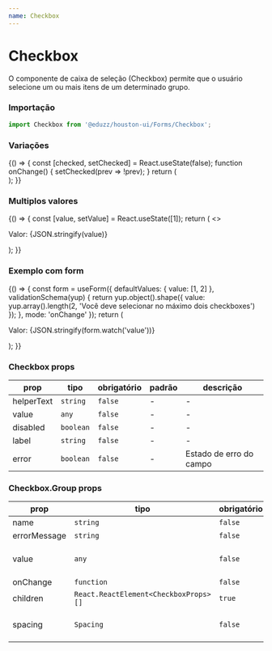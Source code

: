 ```yaml
---
name: Checkbox
---
```





# Checkbox

O componente de caixa de seleção (Checkbox) permite que o usuário selecione um ou mais itens de um determinado grupo.

### Importação

```js
import Checkbox from '@eduzz/houston-ui/Forms/Checkbox';
```

### Variações

<Playground>
  {() => {
    const [checked, setChecked] = React.useState(false);
    function onChange() {
      setChecked(prev => !prev);
    }
    return (
      <div style={{ display: 'flex', flexDirection: 'column' }}>
        <Checkbox checked={checked} onChange={onChange} label='Simples' />
        <Checkbox
          helperText='Exemplo de utilização do Checkbox com descrição'
          checked={checked}
          onChange={onChange}
          label='Com descrição'
        />
        <Checkbox error checked={checked} onChange={onChange} label='Com erro' />
        <Checkbox disabled checked={checked} onChange={onChange} label='Desativado' />
      </div>
    );
  }}
</Playground>

### Multiplos valores

<Playground>
  {() => {
    const [value, setValue] = React.useState([1]);
    return (
      <>
        <Checkbox.Group value={value} onChange={setValue}>
          <Checkbox value={1} label='Valor 1' />
          <Checkbox value={2} label='Valor 2' />
          <Checkbox value={3} label='Valor 3' />
        </Checkbox.Group>
        <p>Valor: {JSON.stringify(value)}</p>
      </>
    );
  }}
</Playground>

### Exemplo com form

<Playground>
  {() => {
    const form = useForm({
      defaultValues: {
        value: [1, 2]
      },
      validationSchema(yup) {
        return yup.object().shape({
          value: yup.array().length(2, 'Você deve selecionar no máximo dois checkboxes')
        });
      },
      mode: 'onChange'
    });
    return (
      <Form context={form} onSubmit={alert}>
        <Checkbox.Group name='value'>
          <Checkbox value={1} label='Valor 1' />
          <Checkbox value={2} label='Valor 2' />
          <Checkbox value={3} label='Valor 3' />
        </Checkbox.Group>
        <p>Valor: {JSON.stringify(form.watch('value'))}</p>
      </Form>
    );
  }}
</Playground>

### Checkbox props

| prop       | tipo      | obrigatório | padrão | descrição               |
| ---------- | --------- | ----------- | ------ | ----------------------- |
| helperText | `string`  | `false`     | -      | -                       |
| value      | `any`     | `false`     | -      | -                       |
| disabled   | `boolean` | `false`     | -      | -                       |
| label      | `string`  | `false`     | -      | -                       |
| error      | `boolean` | `false`     | -      | Estado de erro do campo |

### Checkbox.Group props

| prop         | tipo                                  | obrigatório | padrão | descrição                       |
| ------------ | ------------------------------------- | ----------- | ------ | ------------------------------- |
| name         | `string`                              | `false`     | -      | -                               |
| errorMessage | `string`                              | `false`     | -      | -                               |
| value        | `any`                                 | `false`     | -      | Valor controle do grupo         |
| onChange     | `function`                            | `false`     | -      | -                               |
| children     | `React.ReactElement<CheckboxProps>[]` | `true`      | -      | -                               |
| spacing      | `Spacing`                             | `false`     | xxxs   | Espaçamento entre os checkboxes |
